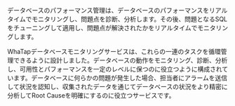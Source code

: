 データベースのパフォーマンス管理は、データベースのパフォーマンスをリアルタイムでモニタリングし、問題点を診断、分析します。その後、問題となるSQLをチューニングして適用し、問題点が解決されたかをリアルタイムでモニタリングします。 

WhaTapデータベースモニタリングサービスは、これらの一連のタスクを循環管理できるように設計しました。データベースの動作をモニタリング、診断、分析し、可用性とパフォーマンスを一定のレベルに保つのに役立つように構成されています。データベースに何らかの問題が発生した場合、担当者にアラームを送信して状況を認知し、収集されたデータを通じてデータベースの状況をより精密に分析してRoot Causeを明確にするのに役立つサービスです。
